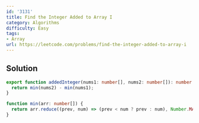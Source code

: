 ```yaml
---
id: '3131'
title: Find the Integer Added to Array I
category: Algorithms
difficulty: Easy
tags:
- Array
url: https://leetcode.com/problems/find-the-integer-added-to-array-i
---
```


## Solution

```typescript filename="solution.ts" copy
export function addedInteger(nums1: number[], nums2: number[]): number {
  return min(nums2) - min(nums1);
}

function min(arr: number[]) {
  return arr.reduce((prev, num) => (prev < num ? prev : num), Number.MAX_SAFE_INTEGER);
}
```

